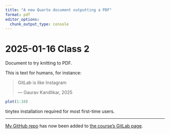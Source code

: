 ```yaml
---
title: "A new Quarto document outputting a PDF"
format: pdf
editor_options: 
  chunk_output_type: console
---
```


# 2025-01-16 Class 2

Document to try knitting to PDF.

This is text for humans, for instance:

> GitLab is like Instagram
> 
> --- Gaurav Kandlikar, 2025

```r
plot(1:10)
```

tinytex installation required for most first-time users.

___

[My GitHub repo](https://github.com/rikudoukarthik/BIOL7800-reproducible-research) has now been added to [the course's GitLab page](https://gitlab.com/gklab/rr-2025).